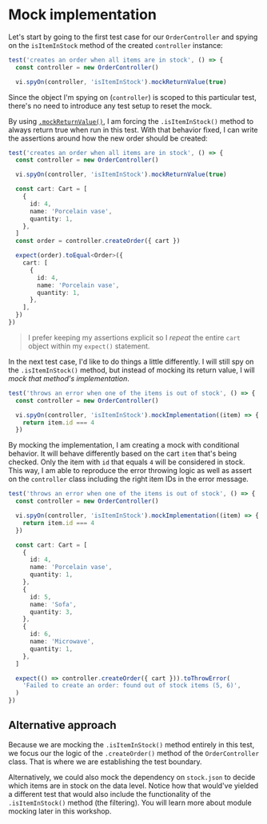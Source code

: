 # Mock implementation

<EpicVideo url="https://www.epicweb.dev/workshops/mocking-techniques-in-vitest/functions/mock-implementation/solution" />

Let's start by going to the first test case for our `OrderController` and spying on the `isItemInStock` method of the created `controller` instance:

```ts filename=order-controller.test.ts nonumber lines=4
test('creates an order when all items are in stock', () => {
  const controller = new OrderController()

  vi.spyOn(controller, 'isItemInStock').mockReturnValue(true)
```

<callout-info>Since the object I'm spying on (`controller`) is scoped to this particular test, there's no need to introduce any test setup to reset the mock.</callout-info>

By using [`.mockReturnValue()`](https://vitest.dev/api/mock.html#mockreturnvalue), I am forcing the `.isItemInStock()` method to always return true when run in this test. With that behavior fixed, I can write the assertions around how the new order should be created:

```ts filename=order-controller.test.ts nonumber lines=15-23
test('creates an order when all items are in stock', () => {
  const controller = new OrderController()

  vi.spyOn(controller, 'isItemInStock').mockReturnValue(true)

  const cart: Cart = [
    {
      id: 4,
      name: 'Porcelain vase',
      quantity: 1,
    },
  ]
  const order = controller.createOrder({ cart })

  expect(order).toEqual<Order>({
    cart: [
      {
        id: 4,
        name: 'Porcelain vase',
        quantity: 1,
      },
    ],
  })
})
```

> I prefer keeping my assertions explicit so I _repeat_ the entire `cart` object within my `expect()` statement.

In the next test case, I'd like to do things a little differently. I will still spy on the `.isItemInStock()` method, but instead of mocking its return value, I will _mock that method's implementation_.

```ts filename=order-controller.test.ts nonumber lines=4-6
test('throws an error when one of the items is out of stock', () => {
  const controller = new OrderController()

  vi.spyOn(controller, 'isItemInStock').mockImplementation((item) => {
    return item.id === 4
  })
```

By mocking the implementation, I am creating a mock with conditional behavior. It will behave differently based on the cart `item` that's being checked. Only the item with `id` that equals `4` will be considered in stock. This way, I am able to reproduce the error throwing logic as well as assert on the `controller` class including the right item IDs in the error message.

```ts filename=order-controller.test.ts nonumber lines=26-28
test('throws an error when one of the items is out of stock', () => {
  const controller = new OrderController()

  vi.spyOn(controller, 'isItemInStock').mockImplementation((item) => {
    return item.id === 4
  })

  const cart: Cart = [
    {
      id: 4,
      name: 'Porcelain vase',
      quantity: 1,
    },
    {
      id: 5,
      name: 'Sofa',
      quantity: 3,
    },
    {
      id: 6,
      name: 'Microwave',
      quantity: 1,
    },
  ]

  expect(() => controller.createOrder({ cart })).toThrowError(
    'Failed to create an order: found out of stock items (5, 6)',
  )
})
```

## Alternative approach

Because we are mocking the `.isItemInStock()` method entirely in this test, we focus our the logic of the `.createOrder()` method of the `OrderController` class. That is where we are establishing the test boundary.

Alternatively, we could also mock the dependency on `stock.json` to decide which items are in stock on the data level. Notice how that would've yielded a different test that would also include the functionality of the `.isItemInStock()` method (the filtering). You will learn more about module mocking later in this workshop.
